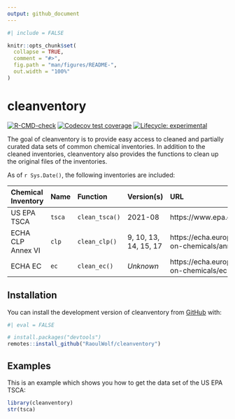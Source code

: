 ```yaml
---
output: github_document
---
```


<!-- README.md is generated from README.Rmd. Please edit that file -->

```r
#| include = FALSE

knitr::opts_chunk$set(
  collapse = TRUE,
  comment = "#>",
  fig.path = "man/figures/README-",
  out.width = "100%"
)
```

# cleanventory

<!-- badges: start -->
[![R-CMD-check](https://github.com/RaoulWolf/cleanventory/workflows/R-CMD-check/badge.svg)](https://github.com/RaoulWolf/cleanventory/actions)
[![Codecov test coverage](https://codecov.io/gh/RaoulWolf/cleanventory/branch/master/graph/badge.svg)](https://app.codecov.io/gh/RaoulWolf/cleanventory?branch=master)
[![Lifecycle: experimental](https://img.shields.io/badge/lifecycle-experimental-orange.svg)](https://lifecycle.r-lib.org/articles/stages.html#experimental)
<!-- badges: end -->

The goal of cleanventory is to provide easy access to cleaned and partially 
curated data sets of common chemical inventories. In addition to the cleaned
inventories, cleanventory also provides the functions to clean up the original
files of the inventories. 

As of `r Sys.Date()`, the following inventories are included: 

| Chemical Inventory | Name   | Function       | Version(s)            | URL                                                                |
|:------------------ |:------ |:-------------- |:--------------------- |:------------------------------------------------------------------ |
| US EPA TSCA        | `tsca` | `clean_tsca()` | 2021-08               | https://www.epa.gov/tsca-inventory                                 |
| ECHA CLP Annex VI  | `clp`  | `clean_clp()`  | 9, 10, 13, 14, 15, 17 | https://echa.europa.eu/en/information-on-chemicals/annex-vi-to-clp |
| ECHA EC            | `ec`   | `clean_ec()`   | *Unknown*             | https://echa.europa.eu/information-on-chemicals/ec-inventory       |


## Installation

You can install the development version of cleanventory from 
[GitHub](https://github.com/) with:

```r
#| eval = FALSE

# install.packages("devtools")
remotes::install_github("RaoulWolf/cleanventory")
```

## Examples

This is an example which shows you how to get the data set of the US EPA TSCA:

```r
library(cleanventory)
str(tsca)
```
